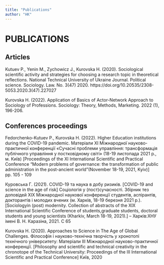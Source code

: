 ```yaml
---
title: "Publications"
author: "HK"
---
```


# PUBLICATIONS

## Articles

Kutuev P., Yenin M., Zychowicz J., Kurovska H. (2020). Sociological scientific activity and strategies for choosing a research topic in theoretical reflections. National Technical University of Ukraine Journal. Political science. Sociology. Law. No. 3(47) 2020. https://doi.org/10.20535/2308-5053.2020.3(47).227027

Kurovska H. (2022). Application of Basics of Actor-Network Approach to Sociology of Professions. Sociology: Theory, Methods, Marketing. 2022 (1), 196-206.

## Conferences proceedings

Fedorchenko-Kutuev P., Kurovska H. (2022). Higher Education institutions during the COVID-19 pandemic. Матеріали ХI Міжнародної науково-практичної конференції «Сучасні проблеми управління: трансформація публічного управління у постковідному світі» (18-19 листопада 2021 р., м. Київ) \[Proceedings of the XI International Scientific and Practical Conference "Modern problems of governance: the transformation of public administration in the post-ancient world "(November 18-19, 2021, Kyiv)\] pp. 105 - 109

Куровська Г. (2021). COVID-19 та наука в добу ризиків. \[COVID-19 and science in the age of risk\] Соціологія у (пост)сучасності. Збірник тез доповідей XІX Міжнародної наукової конференції студентів, аспірантів, докторантів і молодих вчених (м. Харків, 18-19 березня 2021 р.). \[Sociologyin (post) modernity. Collection of abstracts of the XIX International Scientific Conference of students,graduate students, doctoral students and young scientists (Kharkiv, March 18-19, 2021).\] -- Харків:ХНУ імені В. Н. Каразіна, 2021. С 65

Kurovska H. (2020). Approaches to Science in The Age of Global Challenges. Філософія і науково-технічна творчість у хронотопі технічного університету: Матеріали ІІІ Міжнародної науково-практичної конференції. \[Philosophy and scientific and technical creativity in the chronotope of the Technical University: Proceedings of the III International Scientific and Practical Conference\] Київ, 2020
